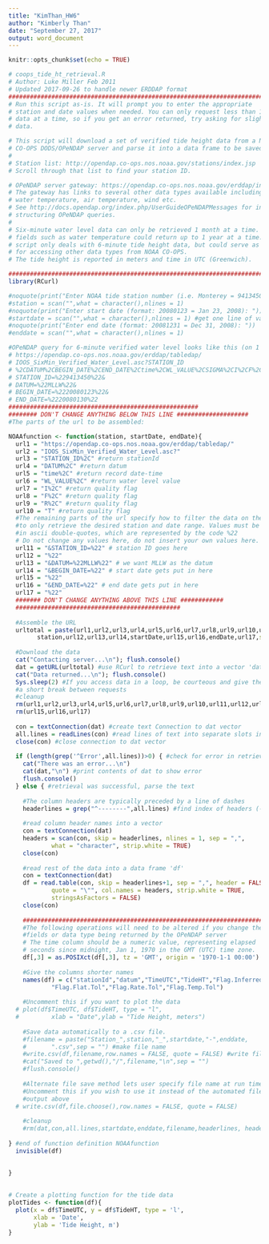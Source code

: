 ```yaml
---
title: "KimThan_HW6"
author: "Kimberly Than"
date: "September 27, 2017"
output: word_document
---
```


```r
knitr::opts_chunk$set(echo = TRUE)
```

```r
# coops_tide_ht_retrieval.R
# Author: Luke Miller Feb 2011
# Updated 2017-09-26 to handle newer ERDDAP format
################################################################################
# Run this script as-is. It will prompt you to enter the appropriate
# station and date values when needed. You can only request less than 1 month of 
# data at a time, so if you get an error returned, try asking for slightly less
# data.

# This script will download a set of verified tide height data from a NOAA 
# CO-OPS DODS/OPeNDAP server and parse it into a data frame to be saved to disk 
#
# Station list: http://opendap.co-ops.nos.noaa.gov/stations/index.jsp
# Scroll through that list to find your station ID. 

# OPeNDAP server gateway: https://opendap.co-ops.nos.noaa.gov/erddap/index.html
# The gateway has links to several other data types available including 
# water temperature, air temperature, wind etc. 
# See http://docs.opendap.org/index.php/UserGuideOPeNDAPMessages for info on
# structuring OPeNDAP queries.
#
# Six-minute water level data can only be retrieved 1 month at a time. Other
# fields such as water temperature could return up to 1 year at a time. This 
# script only deals with 6-minute tide height data, but could serve as a guide 
# for accessing other data types from NOAA CO-OPS. 
# The tide height is reported in meters and time in UTC (Greenwich).

###############################################################################
library(RCurl)

#noquote(print("Enter NOAA tide station number (i.e. Monterey = 9413450): "))
#station = scan("",what = character(),nlines = 1)
#noquote(print("Enter start date (format: 20080123 = Jan 23, 2008): "))
#startdate = scan("",what = character(),nlines = 1) #get one line of values
#noquote(print("Enter end date (format: 20081231 = Dec 31, 2008): "))
#enddate = scan("",what = character(),nlines = 1)

#OPeNDAP query for 6-minute verified water level looks like this (on 1 line):
# https://opendap.co-ops.nos.noaa.gov/erddap/tabledap/
# IOOS_SixMin_Verified_Water_Level.asc?STATION_ID
# %2CDATUM%2CBEGIN_DATE%2CEND_DATE%2Ctime%2CWL_VALUE%2CSIGMA%2CI%2CF%2CR%2CT&
# STATION_ID=%229413450%22&
# DATUM=%22MLLW%22&
# BEGIN_DATE=%2220080123%22&
# END_DATE=%2220080130%22
#####################################################
######## DON'T CHANGE ANYTHING BELOW THIS LINE ####################
#The parts of the url to be assembled:

NOAAfunction <- function(station, startDate, endDate){
  url1 = "https://opendap.co-ops.nos.noaa.gov/erddap/tabledap/"
  url2 = "IOOS_SixMin_Verified_Water_Level.asc?"
  url3 = "STATION_ID%2C" #return stationId
  url4 = "DATUM%2C" #return datum
  url5 = "time%2C" #return record date-time
  url6 = "WL_VALUE%2C" #return water level value
  url7 = "I%2C" #return quality flag
  url8 = "F%2C" #return quality flag
  url9 = "R%2C" #return quality flag
  url10 = "T" #return quality flag
  #The remaining parts of the url specify how to filter the data on the server 
  #to only retrieve the desired station and date range. Values must be enclosed
  #in ascii double-quotes, which are represented by the code %22
  # Do not change any values here, do not insert your own values here.
  url11 = "&STATION_ID=%22" # station ID goes here
  url12 = "%22"
  url13 = "&DATUM=%22MLLW%22" # we want MLLW as the datum
  url14 = "&BEGIN_DATE=%22" # start date gets put in here
  url15 = "%22"
  url16 = "&END_DATE=%22" # end date gets put in here
  url17 = "%22"
  ####### DON'T CHANGE ANYTHING ABOVE THIS LINE ############
  ##############################################
  
  #Assemble the URL
  urltotal = paste(url1,url2,url3,url4,url5,url6,url7,url8,url9,url10,url11,
  		station,url12,url13,url14,startDate,url15,url16,endDate,url17,sep ="")
  
  #Download the data
  cat("Contacting server...\n"); flush.console()
  dat = getURL(urltotal) #use RCurl to retrieve text into a vector 'dat'
  cat("Data returned...\n"); flush.console()
  Sys.sleep(2) #If you access data in a loop, be courteous and give the server
  #a short break between requests
  #cleanup
  rm(url1,url2,url3,url4,url5,url6,url7,url8,url9,url10,url11,url12,url13,url14)
  rm(url15,url16,url17)
  
  con = textConnection(dat) #create text Connection to dat vector
  all.lines = readLines(con) #read lines of text into separate slots in a vector
  close(con) #close connection to dat vector
  
  if (length(grep('^Error',all.lines))>0) { #check for error in retrieval
  	cat("There was an error...\n")
  	cat(dat,"\n") #print contents of dat to show error
  	flush.console()
  } else { #retrieval was successful, parse the text
  	
  	#The column headers are typically preceded by a line of dashes
  	headerlines = grep("^--------",all.lines) #find index of headers (-1)
  	
  	#read column header names into a vector
  	con = textConnection(dat)
  	headers = scan(con, skip = headerlines, nlines = 1, sep = ",",
  			what = "character", strip.white = TRUE)
  	close(con)
  	
  	#read rest of the data into a data frame 'df'
  	con = textConnection(dat)
  	df = read.table(con, skip = headerlines+1, sep = ",", header = FALSE,
  			quote = "\"", col.names = headers, strip.white = TRUE,
  			stringsAsFactors = FALSE)
  	close(con)
  	
  	###########################################################################
  	#The following operations will need to be altered if you change the 
  	#fields or data type being returned by the OPeNDAP server
  	# The time column should be a numeric value, representing elapsed 
  	# seconds since midnight, Jan 1, 1970 in the GMT (UTC) time zone. 
  	df[,3] = as.POSIXct(df[,3], tz = 'GMT', origin = '1970-1-1 00:00')
  	
  	#Give the columns shorter names
  	names(df) = c("stationId","datum","TimeUTC","TideHT","Flag.Inferred",
  			"Flag.Flat.Tol","Flag.Rate.Tol","Flag.Temp.Tol")
  	
  	#Uncomment this if you want to plot the data
  #	plot(df$TimeUTC, df$TideHT, type = "l",
  #			xlab = "Date",ylab = "Tide Height, meters")
  	
  	#Save data automatically to a .csv file. 
  	#filename = paste("Station_",station,"_",startdate,"-",enddate,
  	#		".csv",sep = "") #make file name
  	#write.csv(df,filename,row.names = FALSE, quote = FALSE) #write file to disk
  	#cat("Saved to ",getwd(),"/",filename,"\n",sep = "")
  	#flush.console()
  	
  	#Alternate file save method lets user specify file name at run time
  	#Uncomment this if you wish to use it instead of the automated file 
  	#output above
  #	write.csv(df,file.choose(),row.names = FALSE, quote = FALSE)
  	
  	#cleanup
  	#rm(dat,con,all.lines,startdate,enddate,filename,headerlines, headers)
  	
} #end of function definition NOAAfunction
  invisible(df)
  
  
}
  
```

```r
# Create a plotting function for the tide data 
plotTides <- function(df){
  plot(x = df$TimeUTC, y = df$TideHT, type = 'l',
       xlab = 'Date',
       ylab = 'Tide Height, m')
}
  
```